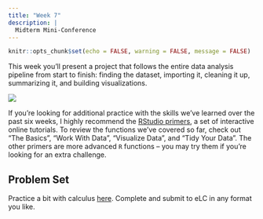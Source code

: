 ```yaml
---
title: "Week 7"
description: |
  Midterm Mini-Conference
---
```


```r
knitr::opts_chunk$set(echo = FALSE, warning = FALSE, message = FALSE)
```

This week you'll present a project that follows the entire data analysis pipeline from start to finish: finding the dataset, importing it, cleaning it up, summarizing it, and building visualizations.

![](img/environmental-data-science-r4ds-general.png)

If you're looking for additional practice with the skills we've learned over the past six weeks, I highly recommend the [RStudio primers](https://rstudio.cloud/learn/primers), a set of interactive online tutorials. To review the functions we've covered so far, check out "The Basics", "Work With Data", "Visualize Data", and "Tidy Your Data". The other primers are more advanced `R` functions -- you may try them if you're looking for an extra challenge. 

## Problem Set

Practice a bit with calculus [here](problem-sets/problem-set-06.pdf). Complete and submit to eLC in any format you like.